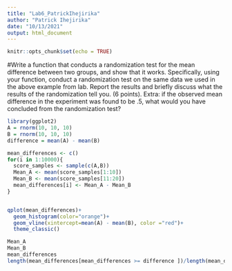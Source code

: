 ```yaml
---
title: "Lab6_PatrickIhejirika"
author: "Patrick Ihejirika"
date: "10/13/2021"
output: html_document
---
```


```r
knitr::opts_chunk$set(echo = TRUE)
```


#Write a function that conducts a randomization test for the mean difference between two groups, and show that it works. Specifically, using your function, conduct a randomization test on the same data we used in the above example from lab. Report the results and briefly discuss what the results of the randomization tell you. (6 points). Extra: if the observed mean difference in the experiment was found to be .5, what would you have concluded from the randomization test?

```r
library(ggplot2)
A = rnorm(10, 10, 10)
B = rnorm(10, 10, 10)
difference = mean(A) - mean(B)

mean_differences <- c()
for(i in 1:10000){
  score_samples <- sample(c(A,B))
  Mean_A <- mean(score_samples[1:10])
  Mean_B <- mean(score_samples[11:20])
  mean_differences[i] <- Mean_A - Mean_B
}


qplot(mean_differences)+
  geom_histogram(color="orange")+
  geom_vline(xintercept=mean(A) - mean(B), color ="red")+
  theme_classic()

Mean_A
Mean_B
mean_differences
length(mean_differences[mean_differences >= difference ])/length(mean_differences)
```





